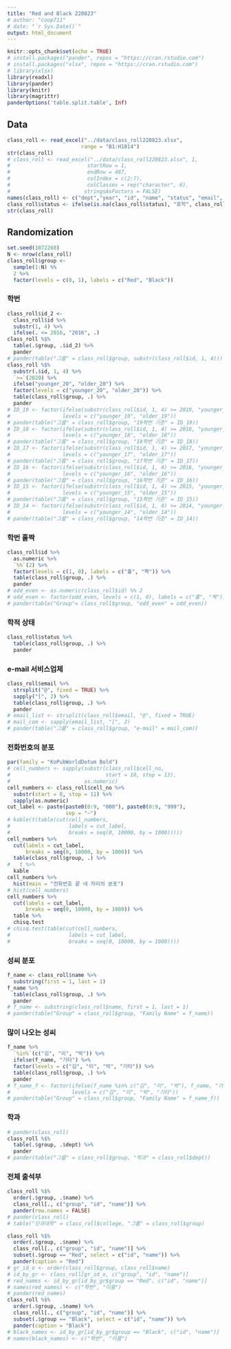 ```yaml
---
title: "Red and Black 220823"
# author: "coop711"
# date: "`r Sys.Date()`"
output: html_document
---
```


```r
knitr::opts_chunk$set(echo = TRUE)
# install.packages("pander", repos = "https://cran.rstudio.com")
# install.packages("xlsx", repos = "https://cran.rstudio.com")
# library(xlsx)
library(readxl)
library(pander)
library(knitr)
library(magrittr)
panderOptions('table.split.table', Inf)
```

## Data

```r
class_roll <- read_excel("../data/class_roll220823.xlsx", 
                        range = "B1:H1014")
str(class_roll)
# class_roll <- read_excel("../data/class_roll220823.xlsx", 1, 
#                         startRow = 1, 
#                         endRow = 487, 
#                         colIndex = c(2:7), 
#                         colClasses = rep("character", 6), 
#                        stringsAsFactors = FALSE)
names(class_roll) <- c("dept","year", "id", "name", "status", "email", "cell_no")
class_roll$status <- ifelse(is.na(class_roll$status), "휴학", class_roll$status)
str(class_roll)
```

## Randomization

```r
set.seed(1072260)
N <- nrow(class_roll) 
class_roll$group <- 
  sample(1:N) %%
  2 %>%
  factor(levels = c(0, 1), labels = c("Red", "Black"))
```

### 학번

```r
class_roll$id_2 <-
  class_roll$id %>%
  substr(1, 4) %>%
  ifelse(. <= 2016, "2016", .)
class_roll %$%
  table(.$group, .$id_2) %>%
  pander
# pander(table("그룹" = class_roll$group, substr(class_roll$id, 1, 4)))
class_roll %$%
  substr(.$id, 1, 4) %>%
  `>=`(2020) %>%
  ifelse("younger_20", "older_20") %>%
  factor(levels = c("younger_20", "older_20")) %>%
  table(class_roll$group, .) %>%
  pander
# ID_19 <- factor(ifelse(substr(class_roll$id, 1, 4) >= 2019, "younger_19", "older_19"), 
#                 levels = c("younger_19", "older_19"))
# pander(table("그룹" = class_roll$group, "19학번 기준" = ID_19))
# ID_18 <- factor(ifelse(substr(class_roll$id, 1, 4) >= 2018, "younger_18", "older_18"), 
#                 levels = c("younger_18", "older_18"))
# pander(table("그룹" = class_roll$group, "18학번 기준" = ID_18))
# ID_17 <- factor(ifelse(substr(class_roll$id, 1, 4) >= 2017, "younger_17", "older_17"), 
#                 levels = c("younger_17", "older_17"))
# pander(table("그룹" = class_roll$group, "17학번 기준" = ID_17))
# ID_16 <- factor(ifelse(substr(class_roll$id, 1, 4) >= 2016, "younger_16", "older_16"), 
#                 levels = c("younger_16", "older_16"))
# pander(table("그룹" = class_roll$group, "16학번 기준" = ID_16))
# ID_15 <- factor(ifelse(substr(class_roll$id, 1, 4) >= 2015, "younger_15", "older_15"), 
#                 levels = c("younger_15", "older_15"))
# pander(table("그룹" = class_roll$group, "15학번 기준" = ID_15))
# ID_14 <- factor(ifelse(substr(class_roll$id, 1, 4) >= 2014, "younger_14", "older_14"), 
#                 levels = c("younger_14", "older_14"))
# pander(table("그룹" = class_roll$group, "14학번 기준" = ID_14))
```

### 학번 홀짝

```r
class_roll$id %>%
  as.numeric %>%
  `%%`(2) %>%
  factor(levels = c(1, 0), labels = c("홀", "짝")) %>%
  table(class_roll$group, .) %>%
  pander
# odd_even <- as.numeric(class_roll$id) %% 2
# odd_even <- factor(odd_even, levels = c(1, 0), labels = c("홀", "짝"))
# pander(table("Group"= class_roll$group, "odd_even" = odd_even))
```

### 학적 상태

```r
class_roll$status %>%
  table(class_roll$group, .) %>%
  pander
```

### e-mail 서비스업체

```r
class_roll$email %>%
  strsplit("@", fixed = TRUE) %>%
  sapply("[", 2) %>%
  table(class_roll$group, .) %>%
  pander
# email_list <- strsplit(class_roll$email, "@", fixed = TRUE)
# mail_com <- sapply(email_list, "[", 2)
# pander(table("그룹" = class_roll$group, "e-mail" = mail_com))
```

### 전화번호의 분포

```r
par(family = "KoPubWorldDotum Bold")
# cell_numbers <- sapply(substr(class_roll$cell_no, 
#                               start = 10, stop = 13),
#                        as.numeric)
cell_numbers <- class_roll$cell_no %>%
  substr(start = 8, stop = 11) %>%
  sapply(as.numeric)
cut_label <- paste(paste0(0:9, "000"), paste0(0:9, "999"), 
                   sep = "~")
# kable(t(table(cut(cell_numbers, 
#                   labels = cut_label, 
#                   breaks = seq(0, 10000, by = 1000)))))
cell_numbers %>%
  cut(labels = cut_label, 
      breaks = seq(0, 10000, by = 1000)) %>%
  table(class_roll$group, .) %>%
#   t %>%
  kable
cell_numbers %>%
  hist(main = "전화번호 끝 네 자리의 분포")
# hist(cell_numbers)
cell_numbers %>%
  cut(labels = cut_label, 
      breaks = seq(0, 10000, by = 1000)) %>%
  table %>%
  chisq.test
# chisq.test(table(cut(cell_numbers, 
#                   labels = cut_label, 
#                   breaks = seq(0, 10000, by = 1000))))
```

### 성씨 분포

```r
f_name <- class_roll$name %>%
  substring(first = 1, last = 1) 
f_name %>%
  table(class_roll$group, .) %>%
  pander
# f_name <- substring(class_roll$name, first = 1, last = 1)
# pander(table("Group" = class_roll$group, "Family Name" = f_name))
```

### 많이 나오는 성씨

```r
f_name %>%
  `%in%`(c("김", "이", "박")) %>%
  ifelse(f_name, "기타") %>%
  factor(levels = c("김", "이", "박", "기타")) %>%
  table(class_roll$group, .) %>%
  pander
# f_name_f <- factor(ifelse(f_name %in% c("김", "이", "박"), f_name, "기타"), 
#                    levels = c("김", "이", "박", "기타"))
# pander(table("Group" = class_roll$group, "Family Name" = f_name_f))
```

### 학과

```r
# pander(class_roll)
class_roll %$%
  table(.$group, .$dept) %>%
  pander
# pander(table("그룹" = class_roll$group, "학과" = class_roll$dept))
```

### 전체 출석부

```r
class_roll %$%
  order(.$group, .$name) %>%
  class_roll[., c("group", "id", "name")] %>%
  pander(row.names = FALSE)
# pander(class_roll)
# table("단과대학" = class_roll$college, "그룹" = class_roll$group)
```

<P style="page-break-before:always">

```r
class_roll %$%
  order(.$group, .$name) %>%
  class_roll[., c("group", "id", "name")] %>%
  subset(.$group == "Red", select = c("id", "name")) %>%
  pander(caption = "Red")
# gr_id_o <- order(class_roll$group, class_roll$name)
# id_by_gr <- class_roll[gr_id_o, c("group", "id", "name")]
# red_names <- id_by_gr[id_by_gr$group == "Red", c("id", "name")]
# names(red_names) <- c("학번", "이름")
# pander(red_names)
class_roll %$%
  order(.$group, .$name) %>%
  class_roll[., c("group", "id", "name")] %>%
  subset(.$group == "Black", select = c("id", "name")) %>%
  pander(caption = "Black")
# black_names <- id_by_gr[id_by_gr$group == "Black", c("id", "name")]
# names(black_names) <- c("학번", "이름")
```

<!--
```r
save.image("./red_and_black_220823_data.RData")
```
-->